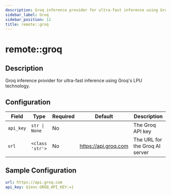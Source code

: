 ```yaml
---
description: Groq inference provider for ultra-fast inference using Groq's LPU technology
sidebar_label: Groq
sidebar_position: 11
title: remote::groq
---
```


# remote::groq

## Description

Groq inference provider for ultra-fast inference using Groq's LPU technology.

## Configuration

| Field | Type | Required | Default | Description |
|-------|------|----------|---------|-------------|
| `api_key` | `str \| None` | No |  | The Groq API key |
| `url` | `<class 'str'>` | No | https://api.groq.com | The URL for the Groq AI server |

## Sample Configuration

```yaml
url: https://api.groq.com
api_key: ${env.GROQ_API_KEY:=}
```
